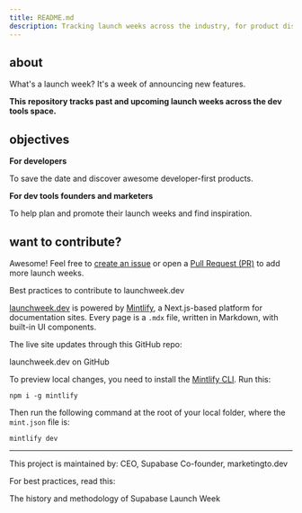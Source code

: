 ```yaml
---
title: README.md
description: Tracking launch weeks across the industry, for product discovery and inspiration.
---
```


## about

What's a launch week? It's a week of announcing new features.

**This repository tracks past and upcoming launch weeks across the dev tools space.**

## objectives

**For developers**

To save the date and discover awesome developer-first products.

**For dev tools founders and marketers**

To help plan and promote their launch weeks and find inspiration.

## want to contribute?

Awesome! Feel free to [create an issue](https://github.com/supabase-community/launchweek.dev/issues) or open a [Pull Request (PR)](https://github.com/supabase-community/launchweek.dev/pulls) to add more launch weeks.

<Card title="CONTRIBUTING.md" href="CONTRIBUTING.md">
  Best practices to contribute to launchweek.dev
</Card>

[launchweek.dev](https://launchweek.dev) is powered by [Mintlify](https://mintlify.com), a Next.js-based platform for documentation sites. Every page is a `.mdx` file, written in Markdown, with built-in UI components.

The live site updates through this GitHub repo:

<Card title="supabase-community/launchweek.dev" href="https://git.new/lw">
  launchweek.dev on GitHub
</Card>

To preview local changes, you need to install the [Mintlify CLI](https://www.npmjs.com/package/mintlify). Run this:
```
npm i -g mintlify
```

Then run the following command at the root of your local folder, where the `mint.json` file is:
```
mintlify dev
```

---

This project is maintained by:
<CardGroup cols={2}>
  <Card title="Paul Copplestone" href="https://x.com/kiwicopple" horizontal>
    CEO, Supabase
  </Card>
  <Card title="Flo Merian" href="https://x.com/fmerian" horizontal>
    Co-founder, marketingto.dev
  </Card>
</CardGroup>

For best practices, read this:

<Card title="How we launch at Supabase (by Ant Wilson)" href="https://supabase.com/blog/supabase-how-we-launch">
  The history and methodology of Supabase Launch Week
</Card>
